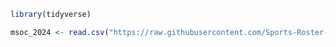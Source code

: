 ```r
library(tidyverse)
```



```r
msoc_2024 <- read.csv("https://raw.githubusercontent.com/Sports-Roster-Data/mens-soccer/refs/heads/main/combined_rosters_2024.csv")
```


